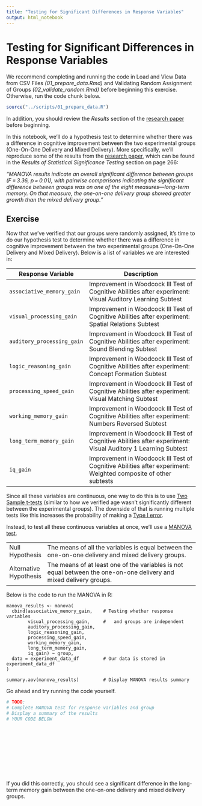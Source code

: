 ```yaml
---
title: "Testing for Significant Differences in Response Variables"
output: html_notebook
---
```


# Testing for Significant Differences in Response Variables

We recommend completing and running the code in Load and View Data from CSV Files *(01_prepare_data.Rmd)* and Validating Random Assignment of Groups *(02_validate_random.Rmd)* before beginning this exercise. Otherwise, run the code chunk below.

```r
source("../scripts/01_prepare_data.R")
```

In addition, you should review the *Results* section of the [research paper](https://rdcu.be/c3NWc) before beginning.

In this notebook, we'll do a hypothesis test to determine whether there was a difference in cognitive improvement between the two experimental groups (One-On-One Delivery and Mixed Delivery). More specifically, we'll reproduce some of the results from the [research paper](https://rdcu.be/c3NWc), which can be found in the *Results of Statistical Significance Testing* section on page 266:

*"MANOVA results indicate an overall significant difference between groups (F = 3.36, p = 0.01), with pairwise comparisons indicating the significant difference between groups was on one of the eight measures---long-term memory. On that measure, the one-on-one delivery group showed greater growth than the mixed delivery group."*

## Exercise

Now that we've verified that our groups were randomly assigned, it's time to do our hypothesis test to determine whether there was a difference in cognitive improvement between the two experimental groups (One-On-One Delivery and Mixed Delivery). Below is a list of variables we are interested in:

| Response Variable          | Description                                                                                                    |
|----------------------------|----------------------------------------------------------------------------------------------------------------|
| `associative_memory_gain`  | Improvement in Woodcock III Test of Cognitive Abilities after experiment: Visual Auditory Learning Subtest     |
| `visual_processing_gain`   | Improvement in Woodcock III Test of Cognitive Abilities after experiment: Spatial Relations Subtest            |
| `auditory_processing_gain` | Improvement in Woodcock III Test of Cognitive Abilities after experiment: Sound Blending Subtest               |
| `logic_reasoning_gain`     | Improvement in Woodcock III Test of Cognitive Abilities after experiment: Concept Formation Subtest            |
| `processing_speed_gain`    | Improvement in Woodcock III Test of Cognitive Abilities after experiment: Visual Matching Subtest              |
| `working_memory_gain`      | Improvement in Woodcock III Test of Cognitive Abilities after experiment: Numbers Reversed Subtest             |
| `long_term_memory_gain`    | Improvement in Woodcock III Test of Cognitive Abilities after experiment: Visual Auditory 1 Learning Subtest   |
| `iq_gain`                  | Improvement in Woodcock III Test of Cognitive Abilities after experiment: Weighted composite of other subtests |

Since all these variables are continuous, one way to do this is to use [Two Sample t-tests](https://www.statology.org/two-sample-t-test/) (similar to how we verified age wasn't significantly different between the experimental groups). The downside of that is running multiple tests like this increases the probability of making a [Type I error](https://www.simplypsychology.org/type_I_and_type_II_errors.html).

Instead, to test all these continuous variables at once, we'll use a [MANOVA test](https://www.statistics.com/glossary/multiple-analysis-of-variance-manova/).

|                        |                                                                                                                    |
|------------------------|--------------------------------------------------------------------------------------------------------------------|
| Null Hypothesis        | The means of all the variables is equal between the one-on-one delivery and mixed delivery groups.                 |
| Alternative Hypothesis | The means of at least one of the variables is not equal between the one-on-one delivery and mixed delivery groups. |

Below is the code to run the MANOVA in R:

    manova_results <- manova(
      cbind(associative_memory_gain,    # Testing whether response variables
            visual_processing_gain,     #   and groups are independent
            auditory_processing_gain,
            logic_reasoning_gain,
            processing_speed_gain,
            working_memory_gain,
            long_term_memory_gain,
            iq_gain) ~ group,           
      data = experiment_data_df         # Our data is stored in experiment_data_df
    )

    summary.aov(manova_results)         # Display MANOVA results summary

Go ahead and try running the code yourself.

```r
# TODO: 
# Complete MANOVA test for response variables and group
# Display a summary of the results
# YOUR CODE BELOW












```

If you did this correctly, you should see a significant difference in the long-term memory gain between the one-on-one delivery and mixed delivery groups.
